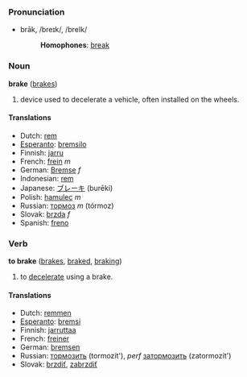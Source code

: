===Pronunciation===
*brāk, /breɪk/, /breIk/
*:'''Homophones''': [[break]]

=== Noun ===
'''brake''' ([[brakes]])

#device used to decelerate a vehicle, often installed on the wheels.

==== Translations ====
*Dutch: [[rem]]
*[[Esperanto]]: [[bremsilo]]
*Finnish: [[jarru]]
*French: [[frein]] ''m''
*German: [[Bremse]] ''f''
*Indonesian: [[rem]]
*Japanese: [[ブレーキ]] (burēki)
*Polish: [[hamulec]] ''m''
*Russian: [[тормоз]] ''m'' (tórmoz)
*Slovak: [[brzda]] ''f''
*Spanish: [[freno]]

=== Verb ===
'''to brake''' ([[brakes]], [[braked]], [[braking]])

# to [[decelerate]] using a brake.

==== Translations ====
*Dutch: [[remmen]]
*[[Esperanto]]: [[bremsi]]
*Finnish: [[jarruttaa]]
*French: [[freiner]]
*German: [[bremsen]]
*Russian: [[тормозить]] (tormozít'), ''perf'' [[затормозить]] (zatormozít')
*Slovak: [[brzdiť]], [[zabrzdiť]]